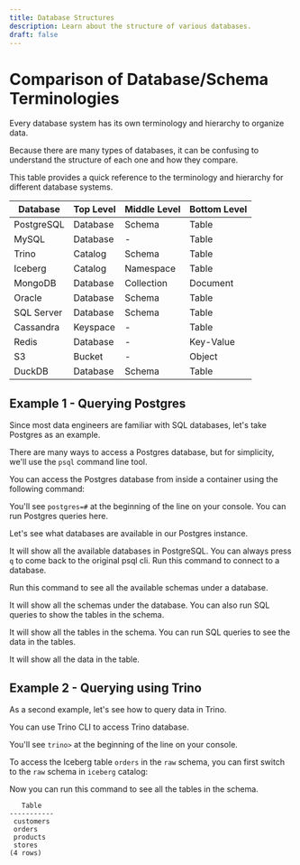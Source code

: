 ```yaml
---
title: Database Structures
description: Learn about the structure of various databases.
draft: false
---
```


# Comparison of Database/Schema Terminologies

Every database system has its own terminology and hierarchy to organize data. 

Because there are many types of databases, it can be confusing to understand the structure of each one and how they compare.

<MyAlert variant="info" title="Not all of these are databases" description="Some of the databases listed below are not technically databases at all. Trino, for example, is a query engine, not a database. But we'll include them here because understanding these terminologies are important for data querying." />

This table provides a quick reference to the terminology and hierarchy for different database systems.

| Database | Top Level | Middle Level | Bottom Level |
| --- | --- | --- | --- |
| PostgreSQL | Database | Schema | Table |
| MySQL | Database | - | Table |
| Trino | Catalog | Schema | Table |
| Iceberg | Catalog | Namespace | Table |
| MongoDB | Database | Collection | Document |
| Oracle | Database | Schema | Table |
| SQL Server | Database | Schema | Table |
| Cassandra | Keyspace | - | Table |
| Redis | Database | - | Key-Value |
| S3 | Bucket | - | Object |
| DuckDB | Database | Schema | Table |

## Example 1 - Querying Postgres

Since most data engineers are familiar with SQL databases, let's take Postgres as an example.

There are many ways to access a Postgres database, but for simplicity, we'll use the `psql` command line tool.

You can access the Postgres database from inside a container using the following command:

<BashCode code="docker exec -it postgres-container psql -U postgres" client:load />

You'll see `postgres=#` at the beginning of the line on your console. You can run Postgres queries here.

Let's see what databases are available in our Postgres instance.

<BashCode code="postgres=# \l" client:load />

It will show all the available databases in PostgreSQL. You can always press `q` to come back to the original psql cli. Run this command to connect to a database.

<BashCode code="postgres=# \c db_name" client:load />

Run this command to see all the available schemas under a database.

<BashCode code="db_name=# \dn" client:load />

It will show all the schemas under the database. You can also run SQL queries to show the tables in the schema.

<BashCode code="postgres=# \dt schema_name.*" client:load />

It will show all the tables in the schema. You can run SQL queries to see the data in the tables.

<BashCode code="postgres=# select * from schema_name.table_name;" client:load />

It will show all the data in the table.

## Example 2 - Querying using Trino

As a second example, let's see how to query data in Trino.

You can use Trino CLI to access Trino database.

<BashCode code="sidetrek run trino shell" client:load />

You'll see `trino>` at the beginning of the line on your console.

To access the Iceberg table `orders` in the `raw` schema, you can first switch to the `raw` schema in `iceberg` catalog:

<BashCode code="trino> use iceberg.raw;" client:load />

Now you can run this command to see all the tables in the schema.

<BashCode code="trino:raw> show tables;" client:load />

```plaintext
   Table   
-----------
 customers 
 orders    
 products  
 stores    
(4 rows)
```